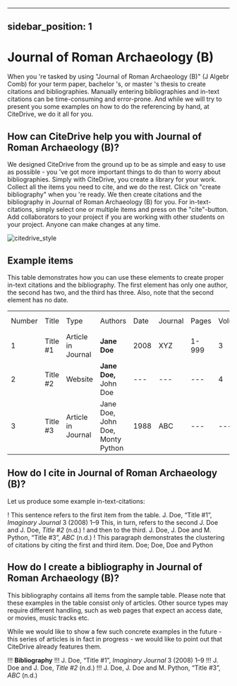 
---
sidebar_position: 1
---

# Journal of Roman Archaeology (B)

When you 're tasked by using "Journal of Roman Archaeology (B)" (J Algebr Comb) for your term paper, bachelor 's, or master 's thesis to create citations and bibliographies.
Manually entering bibliographies and in-text citations can be time-consuming and error-prone. And while we will try to present you some examples on how to do the referencing by hand, at CiteDrive, we do it all for you.

<!---
## About  Journal of Roman Archaeology (B)

* Title: Journal of Roman Archaeology (B)
* Short Title (Id): J Algebr Comb)
* Authors: Journal of Roman Archaeology (B)
* Download: Journal of Roman Archaeology (B)
 --->

## How can CiteDrive help you with Journal of Roman Archaeology (B)?

We designed CiteDrive from the ground up to be as simple and easy to use as possible - you 've got more important things to do than to worry about bibliographies. Simply with CiteDrive, you create a library for your work. Collect all the items you need to cite, and we do the rest. Click on "create bibliography" when you 're ready. We then create citations and the bibliography in Journal of Roman Archaeology (B) for you. For in-text-citations, simply select one or multiple items and press on the "cite"-button. Add collaborators to your project if you are working with other students on your project. Anyone can make changes at any time.


![citedrive_style](images/journal-of-roman-archaeology-b.svg "Choose Journal of Roman Archaeology (B) in the CiteDrive App")


## Example items

This table demonstrates how you can use these elements to create proper in-text citations and the bibliography. The first element has only one author, the second has two, and the third has three. Also, note that the second element has no date.


<table>
  <tr>
   <td>Number
   </td>
   <td>Title
   </td>
   <td>Type
   </td>
   <td>Authors
   </td>
   <td>Date
   </td>
   <td>Journal
   </td>
   <td>Pages
   </td>
   <td>Volume
   </td>
   <td>Issue
   </td>
   <td>Access Date
   </td>
  </tr>
  <tr>
   <td>1
   </td>
   <td>Title #1
   </td>
   <td>Article in Journal
   </td>
   <td><strong>Jane Doe</strong>
   </td>
   <td>2008
   </td>
   <td>XYZ
   </td>
   <td>1-999
   </td>
   <td>3
   </td>
   <td>2
   </td>
   <td>--
   </td>
  </tr>
  <tr>
   <td>
2
   </td>
   <td>Title #2
   </td>
   <td>Website
   </td>
   <td><strong>Jane Doe, </strong>John Doe
   </td>
   <td>---
   </td>
   <td>---
   </td>
   <td>---
   </td>
   <td>4
   </td>
   <td>---
   </td>
   <td>2020-05-01
   </td>
  </tr>
  <tr>
   <td>3
   </td>
   <td>Title #3
   </td>
   <td>Article in Journal
   </td>
   <td>Jane Doe, John Doe, Monty Python
   </td>
   <td>1988
   </td>
   <td>ABC
   </td>
   <td>---
   </td>
   <td>---
   </td>
   <td>16
   </td>
   <td>---
   </td>
  </tr>
</table>



## How do I cite in  Journal of Roman Archaeology (B)?

Let us produce some example in-text-citations:

! This sentence refers to the first item from the table. J. Doe, “Title #1”, <i>Imaginary Journal</i> 3 (2008) 1–9 This, in turn, refers to the second J. Doe and J. Doe, <i>Title #2</i> (n.d.)
! and then to the third.  J. Doe, J. Doe and M. Python, “Title #3”, <i>ABC</i>  (n.d.)
! This paragraph demonstrates the clustering of citations by citing the first and third item. Doe; Doe, Doe and Python



## How do I create a bibliography in Journal of Roman Archaeology (B)?

This bibliography contains all items from the sample table. Please note that these examples in the table consist only of articles. Other source types may require different handling, such as web pages that expect an access date, or movies, music tracks etc.

While we would like to show a few such concrete examples in the future - this series of articles is in fact in progress - we would like to point out that CiteDrive already features them.


!!! **Bibliography**
!!! J. Doe, “Title #1”, <i>Imaginary Journal</i> 3 (2008) 1–9
!!! J. Doe and J. Doe, <i>Title #2</i> (n.d.)
!!! J. Doe, J. Doe and M. Python, “Title #3”, <i>ABC</i>  (n.d.)


```
        